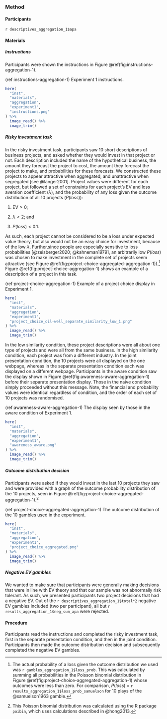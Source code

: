 ### Method

#### Participants

`r descriptives_aggregation_1$apa`

#### Materials

##### Instructions

Participants were shown the instructions in Figure\ \@ref(fig:instructions-aggregation-1).

(ref:instructions-aggregation-1) Experiment 1 instructions.

```r
here(
  "inst",
  "materials",
  "aggregation",
  "experiment1",
  "instructions.png"
) %>%
  image_read() %>%
  image_trim()
```

##### Risky investment task

In the risky investment task, participants saw 10 short descriptions of business projects, and asked whether they would invest in that project or not. Each description included the name of the hypothetical business, the amount they forecast the project to cost, the amount they forecast the project to make, and probabilities for these forecasts. We constructed these projects to appear attractive when aggregated, and unattractive when segregated [see @langer2001]. Project values were different for each project, but followed a set of constraints for each project's EV and loss aversion coefficient ($\lambda$), and the probability of any loss given the outcome distribution of all 10 projects ($P(loss)$):

1.  $\text{EV} > 0$;

2.  $\lambda < 2$; and

3.  $P(loss) < 0.1$.

As such, each project cannot be considered to be a loss under expected value theory, but also would not be an easy choice for investment, because of the low $\lambda$. Further,since people are especially sensitive to loss probabilities [@zeisberger2020; @kahneman1979], an arbitrarily low $P(loss)$ was chosen to make investment in the complete set of projects seem attractive (see Figure\ \@ref(fig:project-choice-aggregated-aggregation-1)).[^5] Figure\ \@ref(fig:project-choice-aggregation-1) shows an example of a description of a project in this task.

[^5]:  The actual probability of a loss given the outcome distribution we used was `r gambles_aggregation_1$loss_prob`. This was calculated by summing all probabilities in the Poisson binomial distribution in Figure\ \@ref(fig:project-choice-aggregated-aggregation-1) whose outcomes were less than zero. For comparison, $P(loss)$ = `r results_aggregation_1$loss_prob_samuelson` for 10 plays of the @samuelson1963 gamble.

(ref:project-choice-aggregation-1) Example of a project choice display in Experiment 1.

```r
here(
  "inst",
  "materials",
  "aggregation",
  "experiment1",
  "project_choice_oil-well_separate_similarity_low_1.png"
) %>%
  image_read() %>%
  image_trim()
```

In the low similarity condition, these project descriptions were all about one type of projects and were all from the same business. In the high similarity condition, each project was from a different industry. In the joint presentation condition, the 10 projects were all displayed on the one webpage, whereas in the separate presentation condition each was displayed on a different webpage. Participants in the aware condition saw the display shown in Figure\ \@ref(fig:awareness-aware-aggregation-1) before their separate presentation display. Those in the naive condition simply proceeded without this message. Note, the financial and probability values were identical regardless of condition, and the order of each set of 10 projects was randomised.

(ref:awareness-aware-aggregation-1) The display seen by those in the aware condition of Experiment 1.

```r
here(
  "inst",
  "materials",
  "aggregation",
  "experiment1",
  "awareness_aware.png"
) %>%
  image_read() %>%
  image_trim()
```

##### Outcome distribution decision

Participants were asked if they would invest in the last 10 projects they saw and were provided with a graph of the outcome probability distribution of the 10 projects, seen in Figure\ \@ref(fig:project-choice-aggregated-aggregation-1).[^6]

[^6]:  This Poisson binomial distribution was calculated using the R package `poibin`, which uses calculations described in @hong2013.

(ref:project-choice-aggregated-aggregation-1) The outcome distribution of the 10 gambles used in the experiment.

```r
here(
  "inst",
  "materials",
  "aggregation",
  "experiment1",
  "project_choice_aggregated.png"
) %>%
  image_read() %>%
  image_trim()
```

##### Negative EV gambles

We wanted to make sure that participants were generally making decisions that were in line with EV theory and that our sample was not abnormally risk tolerant. As such, we presented participants two project decisions that had a negative EV. Out of the `r descriptives_aggregation_1$total*2` negative EV gambles included (two per participant), all but `r results_aggregation_1$neg_sum_apa` were rejected.

#### Procedure

Participants read the instructions and completed the risky investment task, first in the separate presentation condition, and then in the joint condition. Participants then made the outcome distribution decision and subsequently completed the negative EV gambles.

